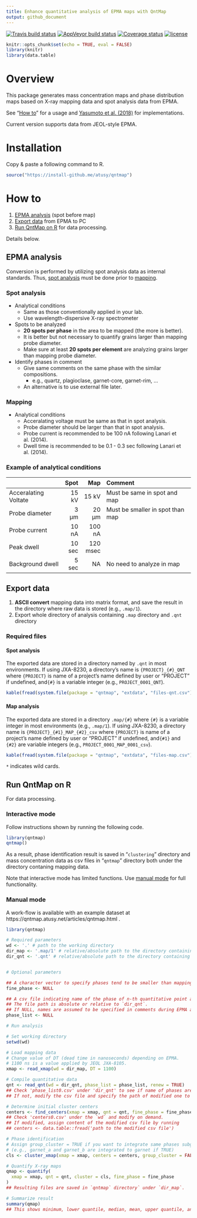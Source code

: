 ```yaml
---
title: Enhance quantitative analysis of EPMA maps with QntMap
output: github_document
---
```


[![Travis build status](https://travis-ci.org/atusy/qntmap.svg?branch=master)](https://travis-ci.org/atusy/qntmap)
[![AppVeyor build status](https://ci.appveyor.com/api/projects/status/github/atusy/qntmap?branch=master&svg=true)](https://ci.appveyor.com/project/atusy/qntmap)
[![Coverage status](https://codecov.io/gh/atusy/qntmap/branch/master/graph/badge.svg)](https://codecov.io/github/atusy/qntmap?branch=master)
[![license](https://img.shields.io/badge/license-MIT-blue.svg)](https://qntmap.atusy.net/LICENSE-text.html)


```r
knitr::opts_chunk$set(echo = TRUE, eval = FALSE)
library(knitr)
library(data.table)
```

# Overview

This package generates mass concentration maps and phase distribution maps 
based on X-ray mapping data and spot analysis data from EPMA.

See "[How to]" for a usage and 
[Yasumoto et al. (2018)](https://doi.org/10.2138/am-2018-6323CCBY) 
for implementations.

Current version supports data from JEOL-style EPMA.

# Installation

Copy & paste a following command to R.

```r
source("https://install-github.me/atusy/qntmap")
```

# How to

1. [EPMA analysis] (spot before map)
1. [Export data] from EPMA to PC
1. [Run QntMap on R] for data processing.

Details below.

## EPMA analysis

Conversion is performed by utilizing spot analysis data as internal standards.
Thus, [spot analysis][Spot analysis] must be done prior to [mapping][Mapping].

### Spot analysis

- Analytical conditions
    - Same as those conventionally applied in your lab.
    - Use wavelength-dispersive X-ray spectrometer
- Spots to be analyzed
    - **20 spots per phase** in the area to be mapped (the more is better).
    - It is better but not necessary to quantify grains larger than mapping probe diameter.
    - Make sure at least **20 spots per element** are analyzing grains 
      larger than mapping probe diameter.
- Identify phases in comment
    - Give same comments on the same phase with the similar compositions.
      - e.g., quartz, plagioclase, garnet-core, garnet-rim, ...
    - An alternative is to use external file later.

### Mapping

- Analytical conditions
    - Acceralating voltage must be same as that in spot analysis.
    - Probe diameter should be larger than that in spot analysis. 
    - Probe current is recommended to be 100 nA following Lanari et al. (2014).
    - Dwell time is recommended to be 0.1 - 0.3 sec following Lanari et al. (2014).

### Example of analytical conditions

|                     | Spot  | Map     | Comment                         |
|:--------------------|------:|--------:|:--------------------------------|
|Acceralating Voltate | 15 kV | 15 kV   | Must be same in spot and map    |
|Probe diameter       | 3 μm  | 20 μm   | Must be smaller in spot than map|
|Probe current        | 10 nA | 100 nA  |                                 |
|Peak dwell           | 10 sec| 120 msec|                                 |
|Background dwell     |  5 sec| NA      | No need to analyze in map       |


## Export data {#Export}

1. **ASCII convert** mapping data into matrix format,
   and save the result in the directory
   where raw data is stored (e.g., `.map/1`).
1. Export whole directory of analysis containing 
   `.map` directory and `.qnt` directory

### Required files

#### Spot analysis

The exported data are stored in a directory named by 
`.qnt` in most environments.
If using JXA-8230, a directory's name is `{PROJECT}_{#}_QNT` where
`{PROJECT}` is name of a project's name defined by user or "PROJECT" if undefined, 
and`{#}` is a variable integer (e.g., `PROJECT_0001_QNT`).

```r
kable(fread(system.file(package = "qntmap", "extdata", "files-qnt.csv")))
```

#### Map analysis

The exported data are stored in a directory `.map/{#}` where 
`{#}` is a variable integer in most environments (e.g., `.map/1`).
If using JXA-8230, a directory name is 
`{PROJECT}_{#1}_MAP_{#2}_csv` where 
`{PROJECT}` is name of a project's name defined by user or "PROJECT" if undefined, 
and`{#1}` and `{#2}` are variable integers (e.g., `PROJECT_0001_MAP_0001_csv`).


```r
kable(fread(system.file(package = "qntmap", "extdata", "files-map.csv")))
```

`*` indicates wild cards.

## Run QntMap on R

For data processing.

### Interactive mode

Follow instructions shown by running the following code.

```r
library(qntmap)
qntmap()
```

As a result, 
phase identification result is saved in "`clustering`" directory and 
mass concentration data as csv files in "`qntmap`" directory 
both under the directory contaning mapping data.

Note that interactive mode has limited functions.
Use [manual mode][Manual mode] for full functionality.

### Manual mode

A work-flow is available with an example dataset at
https://qntmap.atusy.net/articles/qntmap.html .

```r
library(qntmap)

# Required parameters
wd <- '.' # path to the working directory
dir_map <- '.map/1' # relative/absolute path to the directory containing ascii converted X-ray map files (1_map.txt, 2_map.txt, and so on)"
dir_qnt <- '.qnt' # relative/absolute path to the directory containing .qnt files (pkint.qnt, net.qnt, and so on)"


# Optional parameters

## A character vector to specify phases tend to be smaller than mapping probe diameter
fine_phase <- NULL 

## A csv file indicating name of the phase of n-th quantitative point analysis.
## The file path is absolute or relative to `dir_qnt`.
## If NULL, names are assumed to be specified in comments during EPMA analysis.
phase_list <- NULL 

# Run analysis

# Set working directory
setwd(wd)

# Load mapping data
# Change value of DT (dead time in nanoseconds) depending on EPMA.
# 1100 ns is a value applied by JEOL JXA-8105.
xmap <- read_xmap(wd = dir_map, DT = 1100)

# Compile quantitative data
qnt <- read_qnt(wd = dir_qnt, phase_list = phase_list, renew = TRUE)
## Check 'phase_list0.csv' under 'dir_qnt' to see if name of phases are provided properly.
## If not, modify the csv file and specify the path of modified one to `phase_list` in "Optional parameters" section and rerun the above code.

# Determine initial cluster centers
centers <- find_centers(xmap = xmap, qnt = qnt, fine_phase = fine_phase)
## Check 'centers0.csv' under the `wd` and modify on demand.
## If modified, assign content of the modified csv file by running
## centers <- data.table::fread('path to the modified csv file')

# Phase identification
# Assign group_cluster = TRUE if you want to integrate same phases subgrouped by suffix after '_' 
# (e.g., garnet_a and garnet_b are integrated to garnet if TRUE)
cls <- cluster_xmap(xmap = xmap, centers = centers, group_cluster = FALSE)

# Quantify X-ray maps
qmap <- quantify(
  xmap = xmap, qnt = qnt, cluster = cls, fine_phase = fine_phase
)
## Resulting files are saved in `qntmap` directory` under `dir_map`.

# Summarize result
summary(qmap)
## This shows minimum, lower quantile, median, mean, upper quantile, and maximum values of variables.
```
